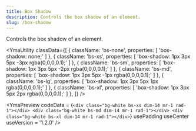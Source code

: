 ```yaml
---
title: Box Shadow
description: Controls the box shadow of an element.
slug: /box-shadow
---
```



Controls the box shadow of an element.

<YmaUtility
  classData={[
    {
      className: 'bs-none',
      properties: [
        'box-shadow: none;'
      ]
    },
    {
      className: 'bs-xs',
      properties: [
        'box-shadow: 1px 3px 5px -3px rgba(0,0,0,0.1);'
      ]
    },
    {
      className: 'bs-sm',
      properties: [
        'box-shadow: 1px 3px 5px -2px rgba(0,0,0,0.1);'
      ]
    },
    {
      className: 'bs-md',
      properties: [
        'box-shadow: 1px 3px 5px -1px rgba(0,0,0,0.1);'
      ]
    },
    {
      className: 'bs-lg',
      properties: [
        'box-shadow: 1px 3px 5px 1px rgba(0,0,0,0.1);'
      ]
    },
    {
      className: 'bs-xl',
      properties: [
        'box-shadow: 1px 3px 5px 2px rgba(0,0,0,0.1);'
      ]
    },
  ]}
/>

<YmaPreview
  codeData = {`<div class="bg-white bs-xs dim-14 mr-1 rad-1"></div>
    <div class="bg-white bs-md dim-14 mr-1 rad-1"></div>
    <div class="bg-white bs-xl dim-14 mr-1 rad-1"></div>`}
  usePadding
  useCenter
  useVersion = '1.2.0'
/>